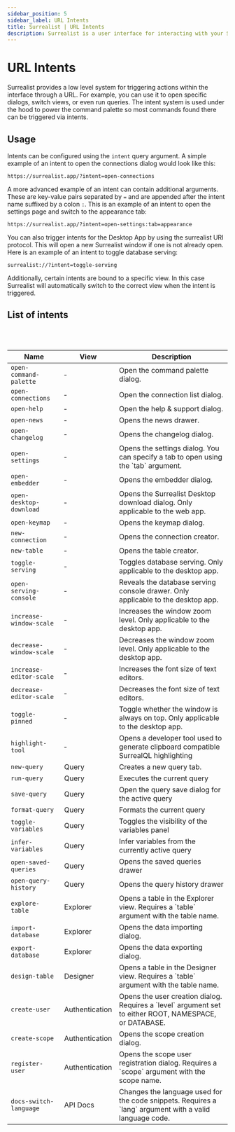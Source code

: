 ```yaml
---
sidebar_position: 5
sidebar_label: URL Intents
title: Surrealist | URL Intents
description: Surrealist is a user interface for interacting with your SurrealDB database visually. It enables you to seamlessly connect to any SurrealDB instance, allowing you to execute queries, explore your tables, design your schemas, and much more.
---
```



# URL Intents

Surrealist provides a low level system for triggering actions within the interface through a URL. For example, you can use it to open specific dialogs, switch views, or even run queries.
The intent system is used under the hood to power the command palette so most commands found there can be triggered via intents.

## Usage

Intents can be configured using the `intent` query argument. A simple example of an intent to open the connections dialog would look like this:

```
https://surrealist.app/?intent=open-connections
```

A more advanced example of an intent can contain additional arguments. These are key-value pairs separated by `=` and are appended after the intent name suffixed by a colon `:`.
This is an example of an intent to open the settings page and switch to the appearance tab:

```
https://surrealist.app/?intent=open-settings:tab=appearance
```

You can also trigger intents for the Desktop App by using the surrealist URI protocol. This will open a new Surrealist window
if one is not already open. Here is an example of an intent to toggle database serving:

```
surrealist://?intent=toggle-serving
```

Additionally, certain intents are bound to a specific view. In this case Surrealist will automatically switch to the correct view when the intent is triggered.

## List of intents

<br/>

<br/>

<table>
    <thead>
        <tr>
            <th scope="col">Name</th>
            <th scope="col">View</th>
            <th scope="col">Description</th>
        </tr>
    </thead>
    <tbody>
        <tr>
            <td scope="row" data-label="Type">
                <code>open-command-palette</code>
            </td>
			<td scope="row" data-label="View">
                &hyphen;
            </td>
            <td scope="row" data-label="Description">
                Open the command palette dialog.
            </td>
        </tr>
		<tr>
			<td scope="row" data-label="Type">
				<code>open-connections</code>
			</td>
			<td scope="row" data-label="View">
				&hyphen;
			</td>
			<td scope="row" data-label="Description">
				Open the connection list dialog.
			</td>
		</tr>
		<tr>
			<td scope="row" data-label="Type">
				<code>open-help</code>
			</td>
			<td scope="row" data-label="View">
				&hyphen;
			</td>
			<td scope="row" data-label="Description">
				Open the help & support dialog.
			</td>
		</tr>
		<tr>
			<td scope="row" data-label="Type">
				<code>open-news</code>
			</td>
			<td scope="row" data-label="View">
				&hyphen;
			</td>
			<td scope="row" data-label="Description">
				Opens the news drawer.
			</td>
		</tr>
		<tr>
			<td scope="row" data-label="Type">
				<code>open-changelog</code>
			</td>
			<td scope="row" data-label="View">
				&hyphen;
			</td>
			<td scope="row" data-label="Description">
				Opens the changelog dialog.
			</td>
		</tr>
		<tr>
			<td scope="row" data-label="Type">
				<code>open-settings</code>
			</td>
			<td scope="row" data-label="View">
				&hyphen;
			</td>
			<td scope="row" data-label="Description">
				Opens the settings dialog. You can specify a tab to open using the `tab` argument.
			</td>
		</tr>
		<tr>
			<td scope="row" data-label="Type">
				<code>open-embedder</code>
			</td>
			<td scope="row" data-label="View">
				&hyphen;
			</td>
			<td scope="row" data-label="Description">
				Opens the embedder dialog.
			</td>
		</tr>
		<tr>
			<td scope="row" data-label="Type">
				<code>open-desktop-download</code>
			</td>
			<td scope="row" data-label="View">
				&hyphen;
			</td>
			<td scope="row" data-label="Description">
				Opens the Surrealist Desktop download dialog. Only applicable to the web app.
			</td>
		</tr>
		<tr>
			<td scope="row" data-label="Type">
				<code>open-keymap</code>
			</td>
			<td scope="row" data-label="View">
				&hyphen;
			</td>
			<td scope="row" data-label="Description">
				Opens the keymap dialog.
			</td>
		</tr>
		<tr>
			<td scope="row" data-label="Type">
				<code>new-connection</code>
			</td>
			<td scope="row" data-label="View">
				&hyphen;
			</td>
			<td scope="row" data-label="Description">
				Opens the connection creator.
			</td>
		</tr>
		<tr>
			<td scope="row" data-label="Type">
				<code>new-table</code>
			</td>
			<td scope="row" data-label="View">
				&hyphen;
			</td>
			<td scope="row" data-label="Description">
				Opens the table creator.
			</td>
		</tr>
		<tr>
			<td scope="row" data-label="Type">
				<code>toggle-serving</code>
			</td>
			<td scope="row" data-label="View">
				&hyphen;
			</td>
			<td scope="row" data-label="Description">
				Toggles database serving. Only applicable to the desktop app.
			</td>
		</tr>
		<tr>
			<td scope="row" data-label="Type">
				<code>open-serving-console</code>
			</td>
			<td scope="row" data-label="View">
				&hyphen;
			</td>
			<td scope="row" data-label="Description">
				Reveals the database serving console drawer. Only applicable to the desktop app.
			</td>
		</tr>
		<tr>
			<td scope="row" data-label="Type">
				<code>increase-window-scale</code>
			</td>
			<td scope="row" data-label="View">
				&hyphen;
			</td>
			<td scope="row" data-label="Description">
				Increases the window zoom level. Only applicable to the desktop app.
			</td>
		</tr>
		<tr>
			<td scope="row" data-label="Type">
				<code>decrease-window-scale</code>
			</td>
			<td scope="row" data-label="View">
				&hyphen;
			</td>
			<td scope="row" data-label="Description">
				Decreases the window zoom level. Only applicable to the desktop app.
			</td>
		</tr>
		<tr>
			<td scope="row" data-label="Type">
				<code>increase-editor-scale</code>
			</td>
			<td scope="row" data-label="View">
				&hyphen;
			</td>
			<td scope="row" data-label="Description">
				Increases the font size of text editors.
			</td>
		</tr>
		<tr>
			<td scope="row" data-label="Type">
				<code>decrease-editor-scale</code>
			</td>
			<td scope="row" data-label="View">
				&hyphen;
			</td>
			<td scope="row" data-label="Description">
				Decreases the font size of text editors.
			</td>
		</tr>
		<tr>
			<td scope="row" data-label="Type">
				<code>toggle-pinned</code>
			</td>
			<td scope="row" data-label="View">
				&hyphen;
			</td>
			<td scope="row" data-label="Description">
				Toggle whether the window is always on top. Only applicable to the desktop app.
			</td>
		</tr>
		<tr>
			<td scope="row" data-label="Type">
				<code>highlight-tool</code>
			</td>
			<td scope="row" data-label="View">
				&hyphen;
			</td>
			<td scope="row" data-label="Description">
				Opens a developer tool used to generate clipboard compatible SurrealQL highlighting
			</td>
		</tr>
		<tr>
			<td scope="row" data-label="Type">
				<code>new-query</code>
			</td>
			<td scope="row" data-label="View">
				Query
			</td>
			<td scope="row" data-label="Description">
				Creates a new query tab.
			</td>
		</tr>
		<tr>
			<td scope="row" data-label="Type">
				<code>run-query</code>
			</td>
			<td scope="row" data-label="View">
				Query
			</td>
			<td scope="row" data-label="Description">
				Executes the current query
			</td>
		</tr>
		<tr>
			<td scope="row" data-label="Type">
				<code>save-query</code>
			</td>
			<td scope="row" data-label="View">
				Query
			</td>
			<td scope="row" data-label="Description">
				Open the query save dialog for the active query
			</td>
		</tr>
		<tr>
			<td scope="row" data-label="Type">
				<code>format-query</code>
			</td>
			<td scope="row" data-label="View">
				Query
			</td>
			<td scope="row" data-label="Description">
				Formats the current query
			</td>
		</tr>
		<tr>
			<td scope="row" data-label="Type">
				<code>toggle-variables</code>
			</td>
			<td scope="row" data-label="View">
				Query
			</td>
			<td scope="row" data-label="Description">
				Toggles the visibility of the variables panel
			</td>
		</tr>
		<tr>
			<td scope="row" data-label="Type">
				<code>infer-variables</code>
			</td>
			<td scope="row" data-label="View">
				Query
			</td>
			<td scope="row" data-label="Description">
				Infer variables from the currently active query
			</td>
		</tr>
		<tr>
			<td scope="row" data-label="Type">
				<code>open-saved-queries</code>
			</td>
			<td scope="row" data-label="View">
				Query
			</td>
			<td scope="row" data-label="Description">
				Opens the saved queries drawer
			</td>
		</tr>
		<tr>
			<td scope="row" data-label="Type">
				<code>open-query-history</code>
			</td>
			<td scope="row" data-label="View">
				Query
			</td>
			<td scope="row" data-label="Description">
				Opens the query history drawer
			</td>
		</tr>
		<tr>
			<td scope="row" data-label="Type">
				<code>explore-table</code>
			</td>
			<td scope="row" data-label="View">
				Explorer
			</td>
			<td scope="row" data-label="Description">
				Opens a table in the Explorer view. Requires a `table` argument with the table name.
			</td>
		</tr>
		<tr>
			<td scope="row" data-label="Type">
				<code>import-database</code>
			</td>
			<td scope="row" data-label="View">
				Explorer
			</td>
			<td scope="row" data-label="Description">
				Opens the data importing dialog.
			</td>
		</tr>
		<tr>
			<td scope="row" data-label="Type">
				<code>export-database</code>
			</td>
			<td scope="row" data-label="View">
				Explorer
			</td>
			<td scope="row" data-label="Description">
				Opens the data exporting dialog.
			</td>
		</tr>
		<tr>
			<td scope="row" data-label="Type">
				<code>design-table</code>
			</td>
			<td scope="row" data-label="View">
				Designer
			</td>
			<td scope="row" data-label="Description">
				Opens a table in the Designer view. Requires a `table` argument with the table name.
			</td>
		</tr>
		<tr>
			<td scope="row" data-label="Type">
				<code>create-user</code>
			</td>
			<td scope="row" data-label="View">
				Authentication
			</td>
			<td scope="row" data-label="Description">
				Opens the user creation dialog. Requires a `level` argument set to either ROOT, NAMESPACE, or DATABASE.
			</td>
		</tr>
		<tr>
			<td scope="row" data-label="Type">
				<code>create-scope</code>
			</td>
			<td scope="row" data-label="View">
				Authentication
			</td>
			<td scope="row" data-label="Description">
				Opens the scope creation dialog.
			</td>
		</tr>
		<tr>
			<td scope="row" data-label="Type">
				<code>register-user</code>
			</td>
			<td scope="row" data-label="View">
				Authentication
			</td>
			<td scope="row" data-label="Description">
				Opens the scope user registration dialog. Requires a `scope` argument with the scope name.
			</td>
		</tr>
		<tr>
			<td scope="row" data-label="Type">
				<code>docs-switch-language</code>
			</td>
			<td scope="row" data-label="View">
				API Docs
			</td>
			<td scope="row" data-label="Description">
				Changes the language used for the code snippets. Requires a `lang` argument with a valid language code.
			</td>
		</tr>
	</tbody>
</table>
